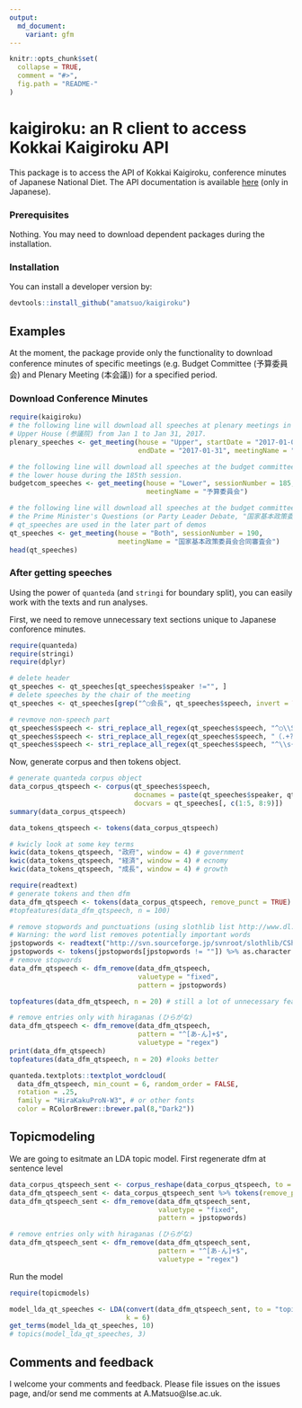 ```yaml
---
output:
  md_document:
    variant: gfm
---
```


```r
knitr::opts_chunk$set(
  collapse = TRUE,
  comment = "#>",
  fig.path = "README-"
)
```

# kaigiroku: an R client to access Kokkai Kaigiroku API

This package is to access the API of Kokkai Kaigiroku, conference minutes of Japanese National Diet. The API documentation is available [here](http://kokkai.ndl.go.jp/api.html) (only in Japanese).


### Prerequisites

Nothing. You may need to download dependent packages during the installation.

### Installation

You can install a developer version by:

```r
devtools::install_github("amatsuo/kaigiroku")
```


## Examples

At the moment, the package provide only the functionality to download conference minutes of specific meetings (e.g. Budget Committee (予算委員会) and Plenary Meeting (本会議)) for a specified period. 

### Download Conference Minutes

```r
require(kaigiroku)
# the following line will download all speeches at plenary meetings in the 
# Upper House (参議院) from Jan 1 to Jan 31, 2017. 
plenary_speeches <- get_meeting(house = "Upper", startDate = "2017-01-01", 
                                endDate = "2017-01-31", meetingName = "本会議")

# the following line will download all speeches at the budget committee meetings in 
# the lower house during the 185th session.
budgetcom_speeches <- get_meeting(house = "Lower", sessionNumber = 185, 
                                  meetingName = "予算委員会")

# the following line will download all speeches at the budget committee meetings in 
# the Prime Minister's Questions (or Party Leader Debate, "国家基本政策委員会合同審査会")
# qt_speeches are used in the later part of demos
qt_speeches <- get_meeting(house = "Both", sessionNumber = 190, 
                           meetingName = "国家基本政策委員会合同審査会")
head(qt_speeches)

```

### After getting speeches

Using the power of `quanteda` (and `stringi` for boundary split), you can easily work with the texts and run analyses. 

First, we need to remove unnecessary text sections unique to Japanese conforence minutes.

```r
require(quanteda)
require(stringi)
require(dplyr)

# delete header
qt_speeches <- qt_speeches[qt_speeches$speaker !="", ]
# delete speeches by the chair of the meeting
qt_speeches <- qt_speeches[grep("^○会長", qt_speeches$speech, invert = TRUE), ]

# revmove non-speech part
qt_speeches$speech <- stri_replace_all_regex(qt_speeches$speech, "^○\\S+\\s+", "")
qt_speeches$speech <- stri_replace_all_regex(qt_speeches$speech, "（.+?）|〔.+?〕", "")
qt_speeches$speech <- stri_replace_all_regex(qt_speeches$speech, "^\\s{2,}.+\n", "")
```


Now, generate corpus and then tokens object.

```r
# generate quanteda corpus object
data_corpus_qtspeech <- corpus(qt_speeches$speech, 
                               docnames = paste(qt_speeches$speaker, qt_speeches$speechOrder),
                               docvars = qt_speeches[, c(1:5, 8:9)])
summary(data_corpus_qtspeech)

data_tokens_qtspeech <- tokens(data_corpus_qtspeech)

# kwicly look at some key terms
kwic(data_tokens_qtspeech, "政府", window = 4) # government 
kwic(data_tokens_qtspeech, "経済", window = 4) # ecnomy
kwic(data_tokens_qtspeech, "成長", window = 4) # growth
```


```r
require(readtext)
# generate tokens and then dfm 
data_dfm_qtspeech <- tokens(data_corpus_qtspeech, remove_punct = TRUE) %>% dfm()
#topfeatures(data_dfm_qtspeech, n = 100)

# remove stopwords and punctuations (using slothlib list http://www.dl.kuis.kyoto-u.ac.jp/slothlib/)
# Warning: the word list removes potentially important words
jpstopwords <- readtext("http://svn.sourceforge.jp/svnroot/slothlib/CSharp/Version1/SlothLib/NLP/Filter/StopWord/word/Japanese.txt")
jpstopwords <- tokens(jpstopwords[jpstopwords != ""]) %>% as.character
# remove stopwords
data_dfm_qtspeech <- dfm_remove(data_dfm_qtspeech, 
                                valuetype = "fixed",
                                pattern = jpstopwords)

topfeatures(data_dfm_qtspeech, n = 20) # still a lot of unnecessary features

# remove entries only with hiraganas (ひらがな)
data_dfm_qtspeech <- dfm_remove(data_dfm_qtspeech, 
                                pattern = "^[あ-ん]+$",
                                valuetype = "regex")
print(data_dfm_qtspeech)
topfeatures(data_dfm_qtspeech, n = 20) #looks better

quanteda.textplots::textplot_wordcloud(
  data_dfm_qtspeech, min_count = 6, random_order = FALSE,
  rotation = .25, 
  family = "HiraKakuProN-W3", # or other fonts 
  color = RColorBrewer::brewer.pal(8,"Dark2"))

```

## Topicmodeling

We are going to esitmate an LDA topic model. First regenerate dfm at sentence level
```r
data_corpus_qtspeech_sent <- corpus_reshape(data_corpus_qtspeech, to = "sentences")
data_dfm_qtspeech_sent <- data_corpus_qtspeech_sent %>% tokens(remove_punct = TRUE) %>% dfm
data_dfm_qtspeech_sent <- dfm_remove(data_dfm_qtspeech_sent, 
                                     valuetype = "fixed",
                                     pattern = jpstopwords)

# remove entries only with hiraganas (ひらがな)
data_dfm_qtspeech_sent <- dfm_remove(data_dfm_qtspeech_sent, 
                                     pattern = "^[あ-ん]+$",
                                     valuetype = "regex")
```

Run the model
```r
require(topicmodels)

model_lda_qt_speeches <- LDA(convert(data_dfm_qtspeech_sent, to = "topicmodels"), 
                             k = 6)
get_terms(model_lda_qt_speeches, 10)
# topics(model_lda_qt_speeches, 3)

```


## Comments and feedback

I welcome your comments and feedback.  Please file issues on the issues page, and/or send me comments at A.Matsuo@lse.ac.uk.
